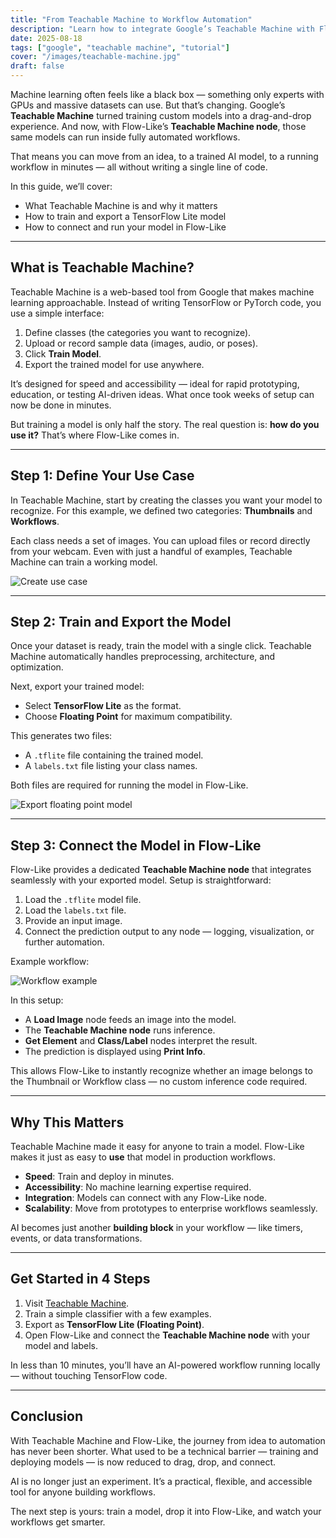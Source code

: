 ```yaml
---
title: "From Teachable Machine to Workflow Automation"
description: "Learn how to integrate Google’s Teachable Machine with Flow-Like for seamless AI-powered workflows."
date: 2025-08-18
tags: ["google", "teachable machine", "tutorial"]
cover: "/images/teachable-machine.jpg"
draft: false
---
```



Machine learning often feels like a black box — something only experts with GPUs and massive datasets can use. But that’s changing. Google’s **Teachable Machine** turned training custom models into a drag-and-drop experience. And now, with Flow-Like’s **Teachable Machine node**, those same models can run inside fully automated workflows.

That means you can move from an idea, to a trained AI model, to a running workflow in minutes — all without writing a single line of code.

In this guide, we’ll cover:

* What Teachable Machine is and why it matters
* How to train and export a TensorFlow Lite model
* How to connect and run your model in Flow-Like

---

## What is Teachable Machine?

Teachable Machine is a web-based tool from Google that makes machine learning approachable. Instead of writing TensorFlow or PyTorch code, you use a simple interface:

1. Define classes (the categories you want to recognize).
2. Upload or record sample data (images, audio, or poses).
3. Click **Train Model**.
4. Export the trained model for use anywhere.

It’s designed for speed and accessibility — ideal for rapid prototyping, education, or testing AI-driven ideas. What once took weeks of setup can now be done in minutes.

But training a model is only half the story. The real question is: **how do you use it?** That’s where Flow-Like comes in.

---

## Step 1: Define Your Use Case

In Teachable Machine, start by creating the classes you want your model to recognize. For this example, we defined two categories: **Thumbnails** and **Workflows**.

Each class needs a set of images. You can upload files or record directly from your webcam. Even with just a handful of examples, Teachable Machine can train a working model.

![Create use case](/posts/teachable-machine/1-create-use-case.png)

---

## Step 2: Train and Export the Model

Once your dataset is ready, train the model with a single click. Teachable Machine automatically handles preprocessing, architecture, and optimization.

Next, export your trained model:

* Select **TensorFlow Lite** as the format.
* Choose **Floating Point** for maximum compatibility.

This generates two files:

* A `.tflite` file containing the trained model.
* A `labels.txt` file listing your class names.

Both files are required for running the model in Flow-Like.

![Export floating point model](/posts/teachable-machine/2-export-floating-point-tflite.png)

---

## Step 3: Connect the Model in Flow-Like

Flow-Like provides a dedicated **Teachable Machine node** that integrates seamlessly with your exported model. Setup is straightforward:

1. Load the `.tflite` model file.
2. Load the `labels.txt` file.
3. Provide an input image.
4. Connect the prediction output to any node — logging, visualization, or further automation.

Example workflow:

![Workflow example](/posts/teachable-machine/3-workflow.png)

In this setup:

* A **Load Image** node feeds an image into the model.
* The **Teachable Machine node** runs inference.
* **Get Element** and **Class/Label** nodes interpret the result.
* The prediction is displayed using **Print Info**.

This allows Flow-Like to instantly recognize whether an image belongs to the Thumbnail or Workflow class — no custom inference code required.

---

## Why This Matters

Teachable Machine made it easy for anyone to train a model. Flow-Like makes it just as easy to **use** that model in production workflows.

* **Speed**: Train and deploy in minutes.
* **Accessibility**: No machine learning expertise required.
* **Integration**: Models can connect with any Flow-Like node.
* **Scalability**: Move from prototypes to enterprise workflows seamlessly.

AI becomes just another **building block** in your workflow — like timers, events, or data transformations.

---

## Get Started in 4 Steps

1. Visit [Teachable Machine](https://teachablemachine.withgoogle.com/).
2. Train a simple classifier with a few examples.
3. Export as **TensorFlow Lite (Floating Point)**.
4. Open Flow-Like and connect the **Teachable Machine node** with your model and labels.

In less than 10 minutes, you’ll have an AI-powered workflow running locally — without touching TensorFlow code.

---

## Conclusion

With Teachable Machine and Flow-Like, the journey from idea to automation has never been shorter. What used to be a technical barrier — training and deploying models — is now reduced to drag, drop, and connect.

AI is no longer just an experiment. It’s a practical, flexible, and accessible tool for anyone building workflows.

The next step is yours: train a model, drop it into Flow-Like, and watch your workflows get smarter.